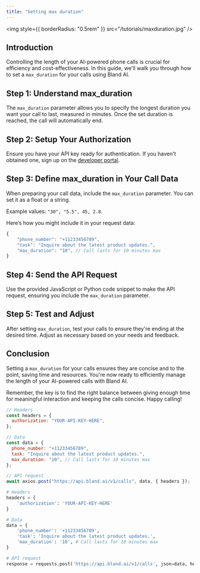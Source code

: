 ```yaml
---
title: "Setting max duration"
---
```


<img style={{ borderRadius: "0.5rem" }} src="/tutorials/maxduration.jpg" />

## Introduction

Controlling the length of your AI-powered phone calls is crucial for efficiency and cost-effectiveness. In this guide, we'll walk you through how to set a `max_duration` for your calls using Bland AI.

## Step 1: Understand max_duration

The `max_duration` parameter allows you to specify the longest duration you want your call to last, measured in minutes. Once the set duration is reached, the call will automatically end.

## Step 2: Setup Your Authorization

Ensure you have your API key ready for authentication. If you haven't obtained one, sign up on the [developer portal](app.bland.ai).

## Step 3: Define max_duration in Your Call Data

When preparing your call data, include the `max_duration` parameter. You can set it as a float or a string.

Example values: `"30", "5.5", 45, 2.8`.

Here’s how you might include it in your request data:

```javascript
{
    "phone_number": "+11233456789",
    "task": "Inquire about the latest product updates.",
    "max_duration": "10", // Call lasts for 10 minutes max
}
```

## Step 4: Send the API Request

Use the provided JavaScript or Python code snippet to make the API request, ensuring you include the `max_duration` parameter.

## Step 5: Test and Adjust

After setting `max_duration`, test your calls to ensure they're ending at the desired time. Adjust as necessary based on your needs and feedback.

## Conclusion

Setting a `max_duration` for your calls ensures they are concise and to the point, saving time and resources. You're now ready to efficiently manage the length of your AI-powered calls with Bland AI.

Remember, the key is to find the right balance between giving enough time for meaningful interaction and keeping the calls concise. Happy calling!

<RequestExample>

```javascript SendCall.js
// Headers
const headers = {
  authorization: "YOUR-API-KEY-HERE",
};

// Data
const data = {
  phone_number: "+11233456789",
  task: "Inquire about the latest product updates.",
  max_duration: "10", // Call lasts for 10 minutes max
};

// API request
await axios.post("https://api.bland.ai/v1/calls", data, { headers });
```

```python SendCall.py
# Headers
headers = {
    'authorization': 'YOUR-API-KEY-HERE'
}

# Data
data = {
    'phone_number': '+11233456789',
    'task': 'Inquire about the latest product updates.',
    'max_duration': '10', # Call lasts for 10 minutes max
}

# API request
response = requests.post('https://api.bland.ai/v1/calls', json=data, headers=headers)
```

</RequestExample>







